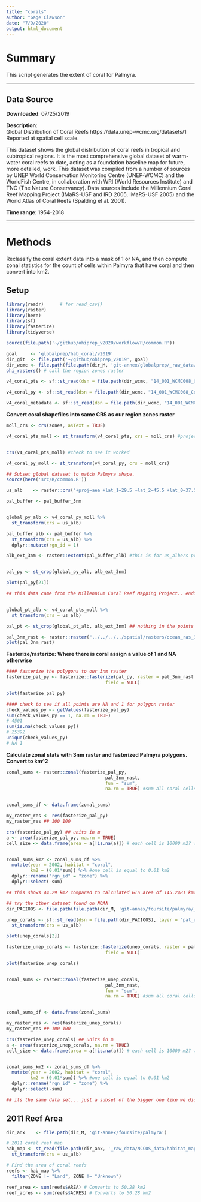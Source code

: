 ```yaml
---
title: "corals"
author: "Gage Clawson"
date: "7/9/2020"
output: html_document
---
```


# Summary

This script generates the extent of coral for Palmyra.

***
## Data Source 

**Downloaded**: 07/25/2019

**Description**:  
Global Distribution of Coral Reefs
https://data.unep-wcmc.org/datasets/1
Reported at spatial cell scale. 

This dataset shows the global distribution of coral reefs in tropical and subtropical regions. It is the most comprehensive global dataset of warm-water coral reefs to date, acting as a foundation baseline map for future, more detailed, work. This dataset was compiled from a number of sources by UNEP World Conservation Monitoring Centre (UNEP-WCMC) and the WorldFish Centre, in collaboration with WRI (World Resources Institute) and TNC (The Nature Conservancy). Data sources include the Millennium Coral Reef Mapping Project (IMaRS-USF and IRD 2005, IMaRS-USF 2005) and the World Atlas of Coral Reefs (Spalding et al. 2001).

**Time range**: 1954-2018


***
# Methods
Reclassify the coral extent data into a mask of 1 or NA, and then compute zonal statistics for the count of cells within Palmyra that have coral and then convert into km2.


## Setup
``` r
library(readr)      # for read_csv()
library(raster)
library(here)
library(sf)
library(fasterize)
library(tidyverse)

source(file.path('~/github/ohiprep_v2020/workflow/R/common.R'))

goal     <- 'globalprep/hab_coral/v2019'
dir_git  <- file.path('~/github/ohiprep_v2019', goal)
dir_wcmc <- file.path(file.path(dir_M, 'git-annex/globalprep/_raw_data/wcmc_coral'))
ohi_rasters() # call the region zones raster
```

```r

v4_coral_pts <- sf::st_read(dsn = file.path(dir_wcmc, "14_001_WCMC008_CoralReefs2018_v4/01_Data"), layer = "WCMC008_CoralReef2018_Pt_v4")

v4_coral_py <- sf::st_read(dsn = file.path(dir_wcmc, "14_001_WCMC008_CoralReefs2018_v4/01_Data"), layer = "WCMC008_CoralReef2018_Py_v4")

v4_coral_metadata <- sf::st_read(dsn = file.path(dir_wcmc, "14_001_WCMC008_CoralReefs2018_v4/01_Data"), layer = "Metadata_CoralReefs")

```

**Convert coral shapefiles into same CRS as our region zones raster**
```r

moll_crs <- crs(zones, asText = TRUE)

v4_coral_pts_moll <- st_transform(v4_coral_pts, crs = moll_crs) #project points shapefile to match zones crs


crs(v4_coral_pts_moll) #check to see it worked

v4_coral_py_moll <- st_transform(v4_coral_py, crs = moll_crs)

## Subset global dataset to match Palmyra shape. 
source(here('src/R/common.R'))

us_alb    <- raster::crs("+proj=aea +lat_1=29.5 +lat_2=45.5 +lat_0=37.5 +lon_0=-96 +x_0=0 +y_0=0 +ellps=GRS80 +datum=NAD83 +units=m +no_defs") 

pal_buffer <- pal_buffer_3nm


global_py_alb <- v4_coral_py_moll %>%
  st_transform(crs = us_alb)

pal_buffer_alb <- pal_buffer %>% 
  st_transform(crs = us_alb) %>% 
  dplyr::mutate(rgn_id = 1)

alb_ext_3nm <- raster::extent(pal_buffer_alb) #this is for us_albers projection only


pal_py <- st_crop(global_py_alb, alb_ext_3nm)

plot(pal_py[21])

## this data came from the Millennium Coral Reef Mapping Project.. ending in 2002 according to the metadata: http://imars.marine.usf.edu/MC/


global_pt_alb <- v4_coral_pts_moll %>%
  st_transform(crs = us_alb)

pal_pt <- st_crop(global_pt_alb, alb_ext_3nm) ## nothing in the points data. Will only work with polygons then...

pal_3nm_rast <- raster::raster("../../../../spatial/rasters/ocean_ras_3nm.tif")
plot(pal_3nm_rast)


```

**Fasterize/rasterize: Where there is coral assign a value of 1 and NA otherwise**
```r
#### fasterize the polygons to our 3nm raster
fasterize_pal_py <- fasterize::fasterize(pal_py, raster = pal_3nm_rast , 
                                     field = NULL)

plot(fasterize_pal_py)

#### check to see if all points are NA and 1 for polygon raster
check_values_py <- getValues(fasterize_pal_py)
sum(check_values_py == 1, na.rm = TRUE)
# 4501
sum(is.na(check_values_py))
# 25392
unique(check_values_py)
# NA 1

```

**Calculate zonal stats with 3nm raster and fasterized Palmyra polygons. Convert to km^2**
```r
zonal_sums <- raster::zonal(fasterize_pal_py, 
                                     pal_3nm_rast,
                                     fun = "sum",
                                     na.rm = TRUE) #sum all coral cells for each ohi zone


zonal_sums_df <- data.frame(zonal_sums)

my_raster_res <- res(fasterize_pal_py)
my_raster_res ## 100 100

crs(fasterize_pal_py) ## units in m 
a <- area(fasterize_pal_py, na.rm = TRUE)
cell_size <- data.frame(area = a[!is.na(a)]) # each cell is 10000 m2? which means each cell is 0.01 km2  


zonal_sums_km2 <- zonal_sums_df %>%
  mutate(year = 2002, habitat = "coral",
         km2 = (0.01*sum)) %>% #one cell is equal to 0.01 km2
  dplyr::rename("rgn_id" = "zone") %>%
  dplyr::select(-sum)

## this shows 44.29 km2 compared to calculated GIS area of 145.2481 km2


```

```r
## try the other dataset found on NOAA
dir_PACIOOS <- file.path(file.path(dir_M, 'git-annex/foursite/palmyra/_raw_data/PACIOOS_data/pat_unepwcmc_all_coralreefs'))

unep_corals <- sf::st_read(dsn = file.path(dir_PACIOOS), layer = "pat_unepwcmc_all_coralreefs") %>%
  st_transform(crs = us_alb)

plot(unep_corals[2])

fasterize_unep_corals <- fasterize::fasterize(unep_corals, raster = pal_3nm_rast , 
                                     field = NULL)

plot(fasterize_unep_corals)


zonal_sums <- raster::zonal(fasterize_unep_corals, 
                                     pal_3nm_rast,
                                     fun = "sum",
                                     na.rm = TRUE) #sum all coral cells for each ohi zone


zonal_sums_df <- data.frame(zonal_sums)

my_raster_res <- res(fasterize_unep_corals)
my_raster_res ## 100 100

crs(fasterize_unep_corals) ## units in m 
a <- area(fasterize_unep_corals, na.rm = TRUE)
cell_size <- data.frame(area = a[!is.na(a)]) # each cell is 10000 m2? which means each cell is 0.01 km2  


zonal_sums_km2 <- zonal_sums_df %>%
  mutate(year = 2002, habitat = "coral",
         km2 = (0.01*sum)) %>% #one cell is equal to 0.01 km2
  dplyr::rename("rgn_id" = "zone") %>%
  dplyr::select(-sum)

## its the same data set... just a subset of the bigger one like we did above. 
```

## 2011 Reef Area

```r

dir_anx    <- file.path(dir_M, 'git-annex/foursite/palmyra')

# 2011 coral reef map 
hab_map <- st_read(file.path(dir_anx, '_raw_data/NCCOS_data/habitat_map'), layer = "Palmyra_Habitat_Map_Final") %>% 
  st_transform(crs = us_alb)

# Find the area of coral reefs
reefs <- hab_map %>% 
  filter(ZONE != "Land", ZONE != "Unknown")

reef_area <- sum(reefs$AREA) # Converts to 50.28 km2
reef_acres <- sum(reefs$ACRES) # Converts to 50.28 km2
```

